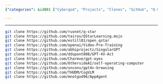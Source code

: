 ```yaml
---
{"categories": &id001 ["Cybergod", "Projects", "Clones", "GitHub", "Q-Star", "QStarLearning", "open_qstar"], "category": "Cybergod Projects", "date": "2023-12-25 14:56:50", "description": "A compilation of various projects related to Cybergod, which are clones from different GitHub repositories such as Q-Star, QStarLearning, open_qstar, Video-Pre-Training, SingularGPT, GPT-4V-Act, gpt-eyes, self-operating-computer, gpt4v-browsing, CogVLM, and AppAgent. These projects aim to develop various tools and models for diverse purposes within the Cybergod framework.", "tags": *id001, "title": "Cybergod Related Projects"}

---
```


------

```bash
git clone https://github.com/ruvnet/q-star
git clone https://github.com/tairov/QStarLearning.mojo
git clone https://github.com/estill01/open_qstar
git clone https://github.com/openai/Video-Pre-Training
git clone https://github.com/abhiprojectz/SingularGPT
git clone https://github.com/ddupont808/GPT-4V-Act
git clone https://github.com/Charmve/gpt-eyes
git clone https://github.com/OthersideAI/self-operating-computer
git clone https://github.com/unconv/gpt4v-browsing
git clone https://github.com/THUDM/CogVLM
git clone https://github.com/mnotgod96/AppAgent

```

